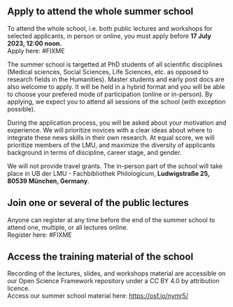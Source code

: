 ## Apply to attend the whole summer school

To attend the whole school, i.e. both public lectures and workshops for selected applicants, in person or online, you must apply before **17 July 2023, 12:00 noon.**\
Apply here: #FIXME

The summer school is targetted at PhD students of all scientific disciplines (Medical sciences, Social Sciences, Life Sciences, etc. as opposed to research fields in the Humanities). Master students and early post docs are also welcome to apply. It will be held in a hybrid format and you will be able to choose your prefered mode of participation (online or in-person). By applying, we expect you to attend all sessions of the school (with exception possible).

During the application process, you will be asked about your motivation and experience. We will prioritize novices with a clear ideas about where to integrate these news skills in their own research. At equal score, we will prioritize members of the LMU, and maximize the diversity of applicants background in terms of discipline, career stage, and gender.

We will not provide travel grants. The in-person part of the school will take place in UB der LMU - Fachbibliothek Philologicum, **Ludwigstraße 25, 80539 München, Germany**.

## Join one or several of the public lectures

Anyone can register at any time before the end of the summer school to attend one, multiple, or all lectures online.\
Register here: #FIXME

## Access the training material of the school

Recording of the lectures, slides, and workshops material are accessible on our Open Science Framework repository under a CC BY 4.0 by attribution licence.\
Access our summer school material here: <https://osf.io/nymr5/>
